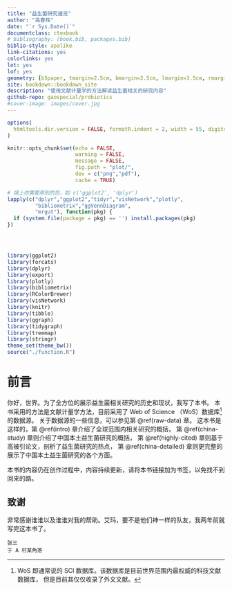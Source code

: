 ```yaml
--- 
title: "益生菌研究速览"
author: "高春辉"
date: "`r Sys.Date()`"
documentclass: ctexbook
# bibliography: [book.bib, packages.bib]
biblio-style: apalike
link-citations: yes
colorlinks: yes
lot: yes
lof: yes
geometry: [b5paper, tmargin=2.5cm, bmargin=2.5cm, lmargin=3.5cm, rmargin=2.5cm]
site: bookdown::bookdown_site
description: "使用文献计量学的方法解读益生菌相关的研究内容"
github-repo: gaospecial/probiotics
#cover-image: images/cover.jpg
---
```


```r
options(
  htmltools.dir.version = FALSE, formatR.indent = 2, width = 55, digits = 4
)

knitr::opts_chunk$set(echo = FALSE,
                      warning = FALSE,
                      message = FALSE,
                      fig.path = "plot/",
                      dev = c("png","pdf"),
                      cache = TRUE)

# 填上你需要用到的包，如 c('ggplot2', 'dplyr')
lapply(c("dplyr","ggplot2","tidyr","visNetwork","plotly",
         "bibliometrix","ggVennDiagram",
         "mrgut"), function(pkg) {
  if (system.file(package = pkg) == '') install.packages(pkg)
})




library(ggplot2)
library(forcats)
library(dplyr)
library(export)
library(plotly)
library(bibliometrix)
library(RColorBrewer)
library(visNetwork)
library(knitr)
library(tibble)
library(ggraph)
library(tidygraph)
library(treemap)
library(stringr)
theme_set(theme_bw())
source("./function.R")
```


# 前言 {-}

你好，世界。为了全方位的展示益生菌相关研究的历史和现状，我写了本书。
本书采用的方法是文献计量学方法，目前采用了 Web of Science （WoS）数据库[^wos]的数据源。
关于数据源的一些信息，可以参见第 \@ref(raw-data) 章。
这本书是这样的，第 \@ref(intro) 章介绍了全球范围内相关研究的概括，
第 \@ref(china-study) 章则介绍了中国本土益生菌研究的概括，
第 \@ref(highly-cited) 章则基于高被引论文，剖析了益生菌研究的热点，
第 \@ref(china-detailed) 章则更完整的展示了中国本土益生菌研究的各个方面。


[^wos]: WoS 即通常说的 SCI 数据库。该数据库是目前世界范围内最权威的科技文献数据库，
但是目前其仅仅收录了外文文献。

本书的内容仍在创作过程中，内容持续更新，请将本书链接加为书签，以免找不到回来的路。

## 致谢 {-}

非常感谢谁谁以及谁谁对我的帮助。艾玛，要不是他们神一样的队友，我两年前就写完这本书了。

```block2
张三  
于 A 村某角落
```

